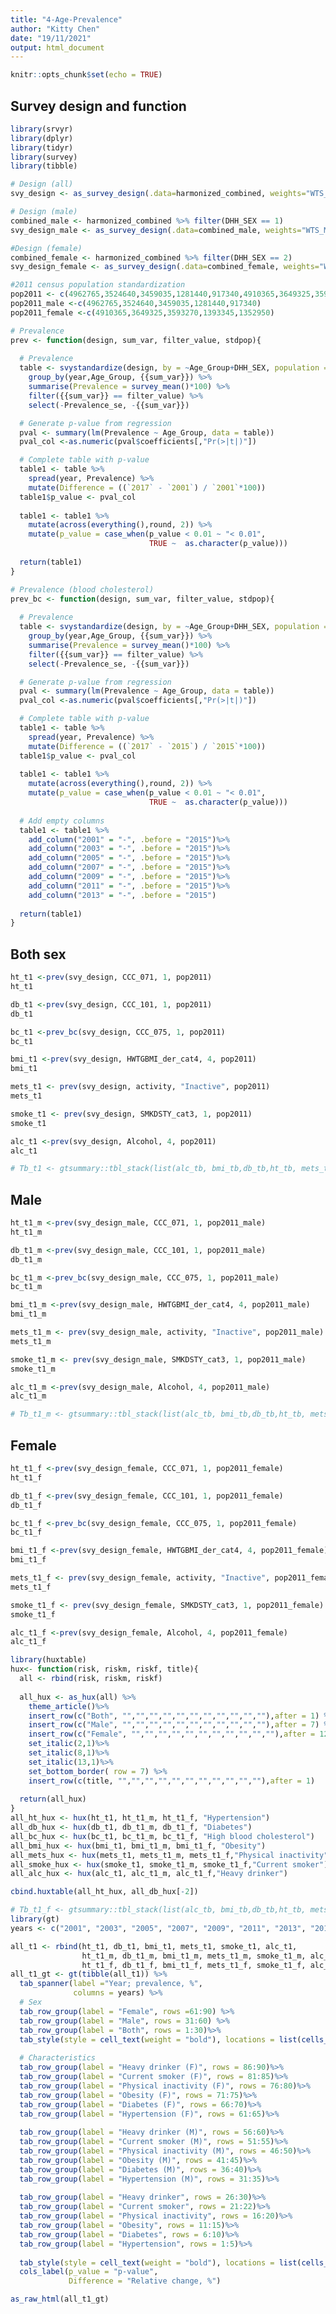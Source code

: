 ```yaml
---
title: "4-Age-Prevalence"
author: "Kitty Chen"
date: "19/11/2021"
output: html_document
---
```


```r
knitr::opts_chunk$set(echo = TRUE)
```

## Survey design and function
```r
library(srvyr)
library(dplyr)
library(tidyr)
library(survey)
library(tibble)

# Design (all)
svy_design <- as_survey_design(.data=harmonized_combined, weights="WTS_M")

# Design (male)
combined_male <- harmonized_combined %>% filter(DHH_SEX == 1)
svy_design_male <- as_survey_design(.data=combined_male, weights="WTS_M")

#Design (female)
combined_female <- harmonized_combined %>% filter(DHH_SEX == 2)
svy_design_female <- as_survey_design(.data=combined_female, weights="WTS_M")

#2011 census population standardization
pop2011 <- c(4962765,3524640,3459035,1281440,917340,4910365,3649325,3593270,1393345,1352950)
pop2011_male <-c(4962765,3524640,3459035,1281440,917340)
pop2011_female <-c(4910365,3649325,3593270,1393345,1352950)

# Prevalence
prev <- function(design, sum_var, filter_value, stdpop){
  
  # Prevalence 
  table <- svystandardize(design, by = ~Age_Group+DHH_SEX, population = stdpop)%>%
    group_by(year,Age_Group, {{sum_var}}) %>%
    summarise(Prevalence = survey_mean()*100) %>%
    filter({{sum_var}} == filter_value) %>%
    select(-Prevalence_se, -{{sum_var}})

  # Generate p-value from regression
  pval <- summary(lm(Prevalence ~ Age_Group, data = table))
  pval_col <-as.numeric(pval$coefficients[,"Pr(>|t|)"])

  # Complete table with p-value
  table1 <- table %>%
    spread(year, Prevalence) %>%
    mutate(Difference = ((`2017` - `2001`) / `2001`*100))
  table1$p_value <- pval_col
  
  table1 <- table1 %>% 
    mutate(across(everything(),round, 2)) %>%
    mutate(p_value = case_when(p_value < 0.01 ~ "< 0.01",
                               TRUE ~  as.character(p_value)))
  
  return(table1)
}

# Prevalence (blood cholesterol)
prev_bc <- function(design, sum_var, filter_value, stdpop){
  
  # Prevalence 
  table <- svystandardize(design, by = ~Age_Group+DHH_SEX, population = stdpop)%>%
    group_by(year,Age_Group, {{sum_var}}) %>%
    summarise(Prevalence = survey_mean()*100) %>%
    filter({{sum_var}} == filter_value) %>%
    select(-Prevalence_se, -{{sum_var}})

  # Generate p-value from regression
  pval <- summary(lm(Prevalence ~ Age_Group, data = table))
  pval_col <-as.numeric(pval$coefficients[,"Pr(>|t|)"])

  # Complete table with p-value
  table1 <- table %>%
    spread(year, Prevalence) %>%
    mutate(Difference = ((`2017` - `2015`) / `2015`*100))
  table1$p_value <- pval_col
  
  table1 <- table1 %>% 
    mutate(across(everything(),round, 2)) %>%
    mutate(p_value = case_when(p_value < 0.01 ~ "< 0.01",
                               TRUE ~  as.character(p_value)))
  
  # Add empty columns
  table1 <- table1 %>%
    add_column("2001" = "-", .before = "2015")%>%
    add_column("2003" = "-", .before = "2015")%>%
    add_column("2005" = "-", .before = "2015")%>%
    add_column("2007" = "-", .before = "2015")%>%
    add_column("2009" = "-", .before = "2015")%>%
    add_column("2011" = "-", .before = "2015")%>%
    add_column("2013" = "-", .before = "2015") 
  
  return(table1)
}

```

## Both sex

```r
ht_t1 <-prev(svy_design, CCC_071, 1, pop2011)
ht_t1 
```

```r
db_t1 <-prev(svy_design, CCC_101, 1, pop2011)
db_t1
```

```r
bc_t1 <-prev_bc(svy_design, CCC_075, 1, pop2011)
bc_t1
```

```r
bmi_t1 <-prev(svy_design, HWTGBMI_der_cat4, 4, pop2011)
bmi_t1
```

```r
mets_t1 <- prev(svy_design, activity, "Inactive", pop2011)
mets_t1
```

```r
smoke_t1 <- prev(svy_design, SMKDSTY_cat3, 1, pop2011)
smoke_t1
```

```r
alc_t1 <-prev(svy_design, Alcohol, 4, pop2011)
alc_t1
```

```r
# Tb_t1 <- gtsummary::tbl_stack(list(alc_tb, bmi_tb,db_tb,ht_tb, mets_tb,smoke_tb, pop2011), pop2011)

```

## Male

```r
ht_t1_m <-prev(svy_design_male, CCC_071, 1, pop2011_male)
ht_t1_m 
```

```r
db_t1_m <-prev(svy_design_male, CCC_101, 1, pop2011_male)
db_t1_m
```

```r
bc_t1_m <-prev_bc(svy_design_male, CCC_075, 1, pop2011_male)
bc_t1_m
```

```r
bmi_t1_m <-prev(svy_design_male, HWTGBMI_der_cat4, 4, pop2011_male)
bmi_t1_m
```

```r
mets_t1_m <- prev(svy_design_male, activity, "Inactive", pop2011_male)
mets_t1_m
```

```r
smoke_t1_m <- prev(svy_design_male, SMKDSTY_cat3, 1, pop2011_male)
smoke_t1_m
```

```r
alc_t1_m <-prev(svy_design_male, Alcohol, 4, pop2011_male)
alc_t1_m
```

```r
# Tb_t1_m <- gtsummary::tbl_stack(list(alc_tb, bmi_tb,db_tb,ht_tb, mets_tb,smoke_tb, pop2011), pop2011)

```

## Female

```r
ht_t1_f <-prev(svy_design_female, CCC_071, 1, pop2011_female)
ht_t1_f 
```

```r
db_t1_f <-prev(svy_design_female, CCC_101, 1, pop2011_female)
db_t1_f
```

```r
bc_t1_f <-prev_bc(svy_design_female, CCC_075, 1, pop2011_female)
bc_t1_f
```

```r
bmi_t1_f <-prev(svy_design_female, HWTGBMI_der_cat4, 4, pop2011_female)
bmi_t1_f
```

```r
mets_t1_f <- prev(svy_design_female, activity, "Inactive", pop2011_female)
mets_t1_f
```

```r
smoke_t1_f <- prev(svy_design_female, SMKDSTY_cat3, 1, pop2011_female)
smoke_t1_f
```

```r
alc_t1_f <-prev(svy_design_female, Alcohol, 4, pop2011_female)
alc_t1_f
```

```r
library(huxtable)
hux<- function(risk, riskm, riskf, title){
  all <- rbind(risk, riskm, riskf)
  
  all_hux <- as_hux(all) %>%
    theme_article()%>%
    insert_row(c("Both", "","","","","","","","","","",""),after = 1) %>%
    insert_row(c("Male", "","","","","","","","","","",""),after = 7) %>%
    insert_row(c("Female", "","","","","","","","","","",""),after = 12) %>%
    set_italic(2,1)%>%
    set_italic(8,1)%>%
    set_italic(13,1)%>%
    set_bottom_border( row = 7) %>%
    insert_row(c(title, "","","","","","","","","","",""),after = 1)
  
  return(all_hux)
}
all_ht_hux <- hux(ht_t1, ht_t1_m, ht_t1_f, "Hypertension")
all_db_hux <- hux(db_t1, db_t1_m, db_t1_f, "Diabetes")
all_bc_hux <- hux(bc_t1, bc_t1_m, bc_t1_f, "High blood cholesterol")
all_bmi_hux <- hux(bmi_t1, bmi_t1_m, bmi_t1_f, "Obesity")
all_mets_hux <- hux(mets_t1, mets_t1_m, mets_t1_f,"Physical inactivity")
all_smoke_hux <- hux(smoke_t1, smoke_t1_m, smoke_t1_f,"Current smoker")
all_alc_hux <- hux(alc_t1, alc_t1_m, alc_t1_f,"Heavy drinker")

cbind.huxtable(all_ht_hux, all_db_hux[-2])
```

```r
# Tb_t1_f <- gtsummary::tbl_stack(list(alc_tb, bmi_tb,db_tb,ht_tb, mets_tb,smoke_tb))
library(gt)
years <- c("2001", "2003", "2005", "2007", "2009", "2011", "2013", "2015", "2017")

all_t1 <- rbind(ht_t1, db_t1, bmi_t1, mets_t1, smoke_t1, alc_t1,
                ht_t1_m, db_t1_m, bmi_t1_m, mets_t1_m, smoke_t1_m, alc_t1_m,
                ht_t1_f, db_t1_f, bmi_t1_f, mets_t1_f, smoke_t1_f, alc_t1_f)
all_t1_gt <- gt(tibble(all_t1)) %>%
  tab_spanner(label ="Year; prevalence, %",
              columns = years) %>%
  # Sex
  tab_row_group(label = "Female", rows =61:90) %>%
  tab_row_group(label = "Male", rows = 31:60) %>%
  tab_row_group(label = "Both", rows = 1:30)%>%
  tab_style(style = cell_text(weight = "bold"), locations = list(cells_row_groups())) %>%
  
  # Characteristics
  tab_row_group(label = "Heavy drinker (F)", rows = 86:90)%>%
  tab_row_group(label = "Current smoker (F)", rows = 81:85)%>%
  tab_row_group(label = "Physical inactivity (F)", rows = 76:80)%>%
  tab_row_group(label = "Obesity (F)", rows = 71:75)%>%
  tab_row_group(label = "Diabetes (F)", rows = 66:70)%>%
  tab_row_group(label = "Hypertension (F)", rows = 61:65)%>%
  
  tab_row_group(label = "Heavy drinker (M)", rows = 56:60)%>%
  tab_row_group(label = "Current smoker (M)", rows = 51:55)%>%
  tab_row_group(label = "Physical inactivity (M)", rows = 46:50)%>%
  tab_row_group(label = "Obesity (M)", rows = 41:45)%>%
  tab_row_group(label = "Diabetes (M)", rows = 36:40)%>%
  tab_row_group(label = "Hypertension (M)", rows = 31:35)%>%
  
  tab_row_group(label = "Heavy drinker", rows = 26:30)%>%
  tab_row_group(label = "Current smoker", rows = 21:22)%>%
  tab_row_group(label = "Physical inactivity", rows = 16:20)%>%
  tab_row_group(label = "Obesity", rows = 11:15)%>%
  tab_row_group(label = "Diabetes", rows = 6:10)%>%
  tab_row_group(label = "Hypertension", rows = 1:5)%>%
  
  tab_style(style = cell_text(weight = "bold"), locations = list(cells_row_groups())) %>%
  cols_label(p_value = "p-value",
             Difference = "Relative change, %")

as_raw_html(all_t1_gt)
```


